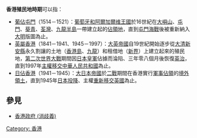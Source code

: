 '''香港殖民地時期'''可以指：
* [[葡佔屯門|葡佔屯門]]（1514－1521）：[[葡萄牙帝國|葡萄牙和阿爾加爾维王國]]於16世紀在[[大嶼山|大嶼山]]、[[屯門|屯門]]、[[葵青|葵青]]、[[荃灣|荃灣]]、[[九龍半島|九龍半島]]一帶建立起的[[軍事佔領|佔領地]]，直到[[屯門海戰|屯門海戰]]後被重新納入[[明朝|大明]]版圖為止。
* [[英屬香港|英屬香港]]（1841－1941、1945－1997）：[[大英帝國|大英帝國]]自19世紀開始逐步從[[清朝|大清]][[寶安縣|新安縣]]永久割讓的土地（[[香港島|香港島]]、[[九龍|九龍]]）和租借地（[[新界|新界]]）上建立起來的殖民地，[[第二次世界大戰|第二次世界大戰]]期間因[[日本|日本]][[皇軍|皇軍]]佔據而淪陷、三年零八個月後恢復[[英屬|英治]]，直到1997年[[香港回歸|主權移交]][[中華人民共和國|中華人民共和國]]為止。
* [[日佔香港|日佔香港]]（1941－1945）：[[大日本帝國|大日本帝國]]於[[二戰|二戰]]期間在香港實行[[軍事佔領|軍事佔領]]的[[境外領土|境外領土]]，直到1945年[[日本投降|日本投降]]、主權[[香港重光|重新移交英國]]為止。

==參見==
*[[香港政府_(消歧義)|香港政府 (消歧義)]]

{{disambig|Cat=七字消歧義}}

[[Category:_香港|Category: 香港]]